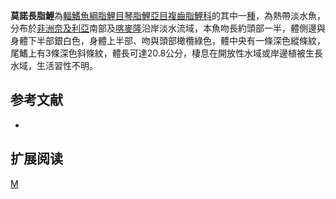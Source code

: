 {{Speciesbox 
| genus = Ichthyborus
| species = monodi
| status = LC
| status_system = IUCN3.1
| authority =  [[Pellegrin|Pellegrin]], 1927
| synonyms = *''Gavialocharax monodi,Pellegrin, 1927''
*''Ichthyoborus monodi,Pellegrin, 1927''
}}
'''莫諾長脂鯉'''為[[輻鰭魚綱|輻鰭魚綱]][[脂鯉目|脂鯉目]][[琴脂鯉亞目|琴脂鯉亞目]][[複齒脂鯉科|複齒脂鯉科]]的其中一[[種|種]]，為熱帶淡水魚，分布於[[非洲|非洲]][[奈及利亞|奈及利亞]]南部及[[喀麥隆|喀麥隆]]沿岸淡水流域，本魚吻長約頭部一半，體側邊與身體下半部銀白色，身體上半部、吻與頭部橄欖綠色，體中央有一條深色縱條紋，尾鰭上有3條深色斜條紋，體長可達20.8公分，棲息在開放性水域或岸邊植被生長水域，生活習性不明。

==参考文献==
{{refbegin}}
*{{FishBase_species|genus=Ichthyborus|species=monodi|year=2014|month=1}}
{{refend}}

== 扩展阅读 ==
{{refbegin}}
{{wikispecies-inline|Ichthyborus monodi|莫諾長脂鯉}}
{{refend}}

{{Taxonbar|from=Q3022305}}

[[Category:長脂鯉屬|M]]


{{魚類小作品}}